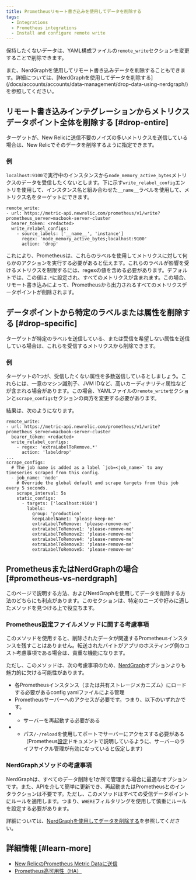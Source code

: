 ```yaml
---
title: Prometheusリモート書き込みを使用してデータを削除する
tags:
  - Integrations
  - Prometheus integrations
  - Install and configure remote write
---
```


保持したくないデータは、YAML構成ファイルの`remote_write`セクションを変更することで削除できます。

<Callout variant="tip">
  また、NerdGraphを使用してリモート書き込みデータを削除することもできます。詳細については、[NerdGraphを使用してデータを削除する](/docs/accounts/accounts/data-management/drop-data-using-nerdgraph/)を参照してください。
</Callout>

## リモート書き込みインテグレーションからメトリクスデータポイント全体を削除する [#drop-entire]

ターゲットが、New Relicに送信不要のノイズの多いメトリクスを送信している場合は、New Relicでそのデータを削除するように指定できます。

### 例

`localhost:9100`で実行中のインスタンスから`node_memory_active_bytes`メトリクスのデータを受信したくないとします。下に示す`write_relabel_config`エントリを使用して、インスタンス名と組み合わせた`__name__`ラベルを使用して、メトリクス名をターゲットにできます。

```
remote_write:
- url: https://metric-api.newrelic.com/prometheus/v1/write?prometheus_server=macbook-server-cluster
  bearer_token: <redacted>
  write_relabel_configs:
    - source_labels: ['__name__', 'instance']
      regex: 'node_memory_active_bytes;localhost:9100'
      action: 'drop'
```

これにより、Prometheusは、これらのラベルを使用してメトリクスに対して何らかのアクションを実行する必要があると伝えます。これらのラベルが影響を受けるメトリクスを制限するには、regexの値を含める必要があります。デフォルトでは、この値は`.*`に設定され、すべてのメトリクスが含まれます。この場合、リモート書き込みによって、Prometheusから出力されるすべてのメトリクスデータポイントが削除されます。

## データポイントから特定のラベルまたは属性を削除する [#drop-specific]

ターゲットが特定のラベルを送信している、または受信を希望しない属性を送信している場合は、これらを受信するメトリクスから削除できます。

### 例

ターゲットの1つが、受信したくない属性を多数送信しているとしましょう。これらには、一意のマシン識別子、JVM IDなど、高いカーディナリティ属性などが含まれる場合があります。この場合、YAMLファイルの`remote_write`セクションと`scrape_configs`セクションの両方を変更する必要があります。

結果は、次のようになります。

```
remote_write:
- url: https://metric-api.newrelic.com/prometheus/v1/write?prometheus_server=macbook-server-cluster
  bearer_token: <redacted>
  write_relabel_configs:
    - regex: 'extraLabelToRemove.*'
      action: 'labeldrop'
...
scrape_configs:
  # The job name is added as a label `job=<job_name>` to any timeseries scraped from this config.
  - job_name: 'node'
    # Override the global default and scrape targets from this job every 5 seconds.
    scrape_interval: 5s
    static_configs:
      - targets: ['localhost:9100']
        labels:
          group: 'production'
          keepLabelName1: 'please-keep-me'
          extraLabelToRemove: 'please-remove-me'
          extraLabelToRemove1: 'please-remove-me'
          extraLabelToRemove2: 'please-remove-me'
          extraLabelToRemove4: 'please-remove-me'
          extraLabelToRemove3: 'please-remove-me'
          extraLabelToRemove5: 'please-remove-me'
```

## PrometheusまたはNerdGraphの場合 [#prometheus-vs-nerdgraph]

このページで説明する方法、およびNerdGraphを使用してデータを削除する方法のどちらにも利点があります。このセクションは、特定のニーズや好みに適したメソッドを見つける上で役立ちます。

### Prometheus設定ファイルメソッドに関する考慮事項

このメソッドを使用すると、削除されたデータが関連するPrometheusインスタンスを残すことはありません。転送されたバイトがアプリのホスティング側のコスト考慮事項である場合は、貴重な機能になります。

ただし、このメソッドは、次の考慮事項のため、[NerdGraph](/docs/accounts/accounts/data-management/drop-data-using-nerdgraph/)オプションよりも魅力的に欠ける可能性があります。

* 各Prometheusインスタンス（または共有ストレージメカニズム）にロードする必要があるconfig yamlファイルによる管理
* Prometheusサーバーへのアクセスが必要です。つまり、以下のいずれかです。
* * サーバーを再起動する必要がある
* * パス`/-/reload`を使用してポートでサーバーにアクセスする必要がある（Prometheus[設定](https://prometheus.io/docs/prometheus/latest/configuration/configuration/#configuration)ドキュメントで説明しているように、サーバーのライフサイクル管理が有効になっていると仮定します）

### NerdGraphメソッドの考慮事項

NerdGraphは、すべてのデータ削除を1か所で管理する場合に最適なオプションです。また、APIを介して簡単に更新でき、再起動またはPrometheusとのインタラクションは不要です。ただし、このメソッドはすべての受信データポイントにルールを適用します。つまり、`WHERE`フィルタリングを使用して慎重にルールを設定する必要があります。

詳細については、[NerdGraphを使用してデータを削除する](/docs/accounts/accounts/data-management/drop-data-using-nerdgraph/)を参照してください。

## 詳細情報 [#learn-more]

* [New RelicのPrometheus Metric Dataに送信](/docs/integrations/prometheus-integrations/get-started/send-prometheus-metric-data-new-relic/)
* [Prometheus高可用性（HA）](/docs/integrations/prometheus-integrations/install-configure/prometheus-high-availability-ha/)
